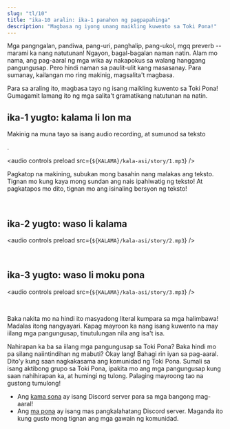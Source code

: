 ```yaml
---
slug: "tl/10"
title: "ika-10 aralin: ika-1 panahon ng pagpapahinga"
description: "Magbasa ng iyong unang maikling kuwento sa Toki Pona!"
---
```



Mga pangngalan, pandiwa, pang-uri, panghalip, pang-ukol, mgq preverb -- marami ka nang natutunan! Ngayon, bagal-bagalan naman natin. Alam mo nama, ang pag-aaral ng mga wika ay nakapokus sa walang hanggang pangungusap. Pero hindi naman sa paulit-ulit kang masasanay. Para sumanay, kailangan mo ring makinig, magsalita't magbasa.

Para sa araling ito, magbasa tayo ng isang maikling kuwento sa Toki Pona! Gumagamit lamang ito ng mga salita't gramatikang natutunan na natin.

## ika-1 yugto: kalama li lon ma

Makinig na muna tayo sa isang audio recording, at sumunod sa teksto 


. 

<audio controls preload src={`${KALAMA}/kala-asi/story/1.mp3`} />

Pagkatop na makining, subukan mong basahin nang malakas ang teksto. Tignan mo kung kaya mong sundan ang nais ipahiwatig ng teksto! At pagkatapos mo dito, tignan mo ang isinaling bersyon ng teksto!

<Tabbed id="1">
  <Row sl="soweli li lon ma kasi." m="Mayroong isang usa sa gubat." />
  <Row sl="nimi ona li soweli Mumu." m="Ang pangalan niya'y Mumu." />
  <Row sl="soweli Mumu li lape pona." m="Tulog na tulog na siya." />
  <Row sl="kasi li awen e lape ona." m="At pinrotektahan siya ng mga puno." />
  <br />
  <Row sl="kalama nasa suli li kama." m="May dumating ingay na malakas at nakakaiba." />
  <Row sl="lape li weka tan soweli." m="Nagising ang usang ito." />
  <Row sl="soweli li wile sona e kalama." m="Gusto niya malaman kung ano ang ingay na ito." />
</Tabbed>

## ika-2 yugto: waso li kalama

<audio controls preload src={`${KALAMA}/kala-asi/story/2.mp3`} />

<Tabbed id="2">
  <Row sl="waso lili suwi li kama." m="May dumating isang cute at maliit na maya." />
  <Row sl="nimi ona li waso Siju." m="Ang pangalan niya'y Siju." />
  <Row sl="soweli li lukin e ona." m="Tinignan ng usa ang maya." />
  <Row sl="soweli li kama sona e ni:" m="Nalaman niya ito:" />
  <Row sl="kalama wawa li tan waso ni." m="Galing sa ibong ito ang ingay." />
  <br />
  <Row sl="waso li wile moku." m="Nagutom ang maya." />
  <Row sl="wile ona li suli." m="Gipit na gipit na siya." />
  <Row sl="ona li kalama suli tan ni." m="Kaya'y sumigaw siya." />
</Tabbed>

## ika-3 yugto: waso li moku pona

<audio controls preload src={`${KALAMA}/kala-asi/story/3.mp3`} />

<Tabbed id="3">
  <Row sl="ni li ike tawa soweli Mumu." m="Nakalungkot ito kay Mumu." />
  <Row sl="soweli li wile pona e waso." m="Gustong tulungan ng usa ang maya." />
  <Row sl="soweli li pana e pipi suli tawa ona." m="Ipinakain niya siya ng isang malaking uod." />
  <br />
  <Row sl="waso li moku e pipi." m="Kinain ng maya ang uod." />
  <Row sl="ni li pona tawa ona." m="Itinanggal nito ang gutom niya." />
</Tabbed>

Baka nakita mo na hindi ito masyadong literal kumpara sa mga halimbawa! Madalas itong nangyayari. Kapag mayroon ka nang isang kuwento na may iilang mga pangungusap, tinutulungan nila ang isa't isa.

Nahirapan ka ba sa iilang mga pangungusap sa Toki Pona? Baka hindi mo pa silang naiintindihan ng mabuti? Okay lang! Bahagi rin iyan sa pag-aaral. Dito'y kung saan nagkakasama ang komunidad ng Toki Pona. Sumali sa isang aktibong grupo sa Toki Pona, ipakita mo ang mga pangungusap kung saan nahihirapan ka, at humingi ng tulong. Palaging mayroong tao na gustong tumulong!

* Ang [kama sona](https://discord.gg/ChC6qtVsSE) ay isang Discord server para sa mga bangong mag-aaral!
* Ang [ma pona](https://discord.gg/6zkugJFU4x) ay isang mas pangkalahatang Discord server. Maganda ito kung gusto mong tignan ang mga gawain ng komunidad.
